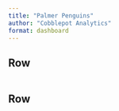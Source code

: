 ```yaml
---
title: "Palmer Penguins"
author: "Cobblepot Analytics"
format: dashboard
---
```

    
## Row {height=70%}

```python
```

## Row {height=30%}

```python
```

```python
```